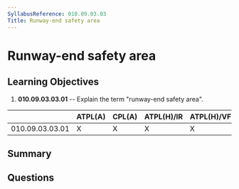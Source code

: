 ```yaml
---
SyllabusReference: 010.09.03.03
Title: Runway-end safety area
---
```


# Runway-end safety area

## Learning Objectives

1.  **010.09.03.03.01** -- Explain the term "runway-end safety area".

|                 | ATPL(A) | CPL(A) | ATPL(H)/IR | ATPL(H)/VFR | CPL(H) | IR | CBIR(A) |
| --------------- | ------- | ------ | ---------- | ----------- | ------ | -- | ------- |
| 010.09.03.03.01 | X       | X      | X          | X           | X      | X  | X       |

## Summary

## Questions
